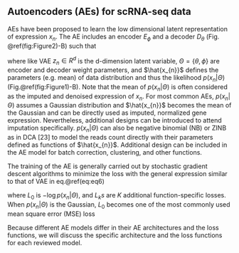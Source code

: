 
## Autoencoders (AEs) for scRNA-seq data {#ch-3-2}


AEs have been proposed to learn the low dimensional latent representation of expression $x_{n}$. The AE includes an encoder $E_{\phi}$ and a decoder $D_{\theta}$ (Fig. \@ref(fig:Figure2)-B) such that

\begin{equation}
	z_{n}=E_{\phi}(x_{n}); \hat{x_{n}} = D_{\theta}(z_{n})	(\#eq:eq7)
\end{equation}

where like VAE $z_{n} \in R^{d}$ is the d-dimension latent variable,  $\Theta = \{\theta,\phi\}$ are encoder and decoder weight parameters, and $\hat{x_{n}}$ defines the parameters (e.g. mean) of data distribution and thus the likelihood $p(x_{n} \vert \Theta)$ (Fig.\@ref(fig:Figure1)-B). Note that the mean of $p(x_{n}\vert \Theta)$ is often considered as the imputed and denoised expression of $x_{n}$. For most common AEs, $p(x_{n}\vert \Theta)$ assumes a Gaussian distribution and $\hat{x_{n}}$ becomes the mean of the Gaussian and can be directly used as imputed, normalized gene expression. Nevertheless, additional designs can be introduced to attend imputation specifically.  $p(x_{n}\vert \Theta)$ can also be negative binomial (NB) or ZINB as in DCA [23] to model the reads count directly with their parameters defined as functions of $\hat{x_{n}}$. Additional design can be included in the AE model for batch correction, clustering, and other functions. 

The training of the AE is generally carried out by stochastic gradient descent algorithms to minimize the loss with the general expression similar to that of VAE in eq.\@ref(eq:eq6) 

\begin{equation}
	L(\Theta)=L_{0}(\Theta)+\sum_{k=1}^{K}\lambda_{k}L_{k}(\Theta) (\#eq:eq8)
\end{equation}

where $L_{0}$ is $-\log{p(x_{n}\vert \Theta)}$, and $L_{k}s$ are $K$ additional function-specific losses. When $p(x_{n} \vert \Theta)$ is the Gaussian,  $L_{0}$ becomes one of the most commonly used mean square error (MSE) loss

\begin{equation}
L_{0}(\Theta)=\sum_{n=1}^{N}\|x_{n}-\hat{x_{n}}\|_{2}^{2} (\#eq:eq9)
\end{equation}


Because different AE models differ in their AE architectures and the loss functions, we will discuss the specific architecture and the loss functions for each reviewed model.  

